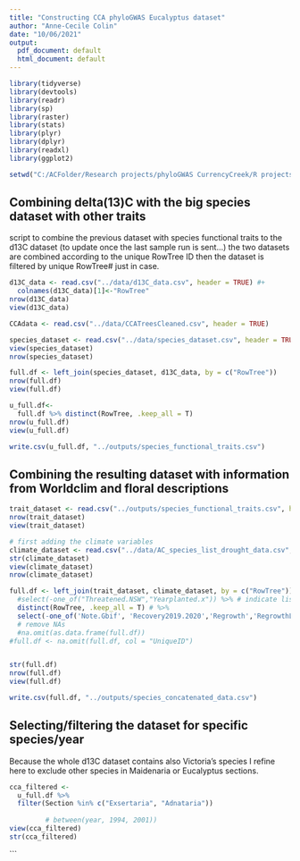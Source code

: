 ```yaml
---
title: "Constructing CCA phyloGWAS Eucalyptus dataset"
author: "Anne-Cecile Colin"
date: "10/06/2021"
output:
  pdf_document: default
  html_document: default
---
```


```r
library(tidyverse)
library(devtools)
library(readr)
library(sp)
library(raster)
library(stats)
library(plyr)
library(dplyr)
library(readxl)
library(ggplot2)

setwd("C:/ACFolder/Research projects/phyloGWAS CurrencyCreek/R projects/EucsDroughtTraitsCoordination")

```

## Combining delta(13)C with the big species dataset with other traits

script to combine the previous dataset with species functional traits to the d13C dataset (to update once the last sample run is sent...)
the two datasets are combined according to the unique RowTree ID
then the dataset is filtered by unique RowTree# just in case.

```r
d13C_data <- read.csv("../data/d13C_data.csv", header = TRUE) #+
  colnames(d13C_data)[1]<-"RowTree"
nrow(d13C_data)
view(d13C_data)

CCAdata <- read.csv("../data/CCATreesCleaned.csv", header = TRUE)

species_dataset <- read.csv("../data/species_dataset.csv", header = TRUE)
view(species_dataset)
nrow(species_dataset)

full.df <- left_join(species_dataset, d13C_data, by = c("RowTree"))
nrow(full.df)
view(full.df)

u_full.df<-
  full.df %>% distinct(RowTree, .keep_all = T)
nrow(u_full.df)
view(u_full.df)

write.csv(u_full.df, "../outputs/species_functional_traits.csv")

```

## Combining the resulting dataset with information from Worldclim and floral descriptions

```r
trait_dataset <- read.csv("../outputs/species_functional_traits.csv", header = TRUE)
nrow(trait_dataset)
view(trait_dataset)

# first adding the climate variables
climate_dataset <- read.csv("../data/AC_species_list_drought_data.csv", header = TRUE)
str(climate_dataset)
view(climate_dataset)
nrow(climate_dataset)

full.df <- left_join(trait_dataset, climate_dataset, by = c("RowTree")) %>%
  #select(-one_of("Threatened.NSW","Yearplanted.x")) %>% # indicate list of variables to remove from database
  distinct(RowTree, .keep_all = T) # %>%
  select(-one_of('Note.Gbif', 'Recovery2019.2020','Regrowth','RegrowthLocation','RegrowthAge','Regrowthdieback','Timesincedeath.June2019.','MaturityMar2020','Maturity.atJune.2019'))
  # remove NAs
  #na.omit(as.data.frame(full.df))
#full.df <- na.omit(full.df, col = "UniqueID")


str(full.df)
nrow(full.df)
view(full.df)

write.csv(full.df, "../outputs/species_concatenated_data.csv")

```


## Selecting/filtering the dataset for specific species/year

Because the whole d13C dataset contains also Victoria's species I refine here to exclude other species in Maidenaria or Eucalyptus sections.

``` r

cca_filtered <- 
  u_full.df %>% 
  filter(Section %in% c("Exsertaria", "Adnataria"))
         
         # between(year, 1994, 2001))
view(cca_filtered)
str(cca_filtered)
```

```